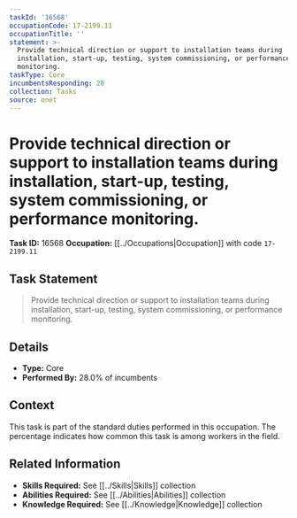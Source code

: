 ```yaml
---
taskId: '16568'
occupationCode: 17-2199.11
occupationTitle: ''
statement: >-
  Provide technical direction or support to installation teams during
  installation, start-up, testing, system commissioning, or performance
  monitoring.
taskType: Core
incumbentsResponding: 28
collection: Tasks
source: onet
---
```

# Provide technical direction or support to installation teams during installation, start-up, testing, system commissioning, or performance monitoring.

**Task ID:** 16568
**Occupation:** [[../Occupations|Occupation]] with code `17-2199.11`

## Task Statement

> Provide technical direction or support to installation teams during installation, start-up, testing, system commissioning, or performance monitoring.

## Details

- **Type:** Core
- **Performed By:** 28.0% of incumbents

## Context

This task is part of the standard duties performed in this occupation. The percentage indicates how common this task is among workers in the field.

## Related Information

- **Skills Required:** See [[../Skills|Skills]] collection
- **Abilities Required:** See [[../Abilities|Abilities]] collection
- **Knowledge Required:** See [[../Knowledge|Knowledge]] collection
